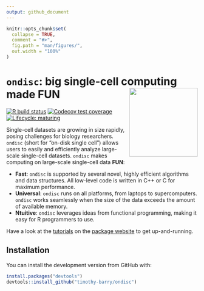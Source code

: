 ```yaml
---
output: github_document
---
```


<!-- README.md is generated from README.Rmd. Please edit that file -->

```r
knitr::opts_chunk$set(
  collapse = TRUE,
  comment = "#>",
  fig.path = "man/figures/",
  out.width = "100%"
)
```

# `ondisc`: big single-cell computing made FUN <img src="man/figures/hex.png" align="right" alt="" width="180" />

<!-- badges: start -->
[![R build status](https://travis-ci.com/timothy-barry/ondisc.svg?branch=main)](https://travis-ci.com/timothy-barry/ondisc)
[![Codecov test coverage](https://codecov.io/gh/Timothy-Barry/ondisc/branch/main/graph/badge.svg)](https://codecov.io/gh/Timothy-Barry/ondisc?branch=main)
[![Lifecycle: maturing](https://img.shields.io/badge/lifecycle-maturing-blue.svg)](https://www.tidyverse.org/lifecycle/#maturing)
<!-- badges: end -->

Single-cell datasets are growing in size rapidly, posing challenges for biology researchers. `ondisc` (short for "on-disk single cell") allows users to easily and efficiently analyze large-scale single-cell datasets. `ondisc` makes computing on large-scale single-cell data **FUN**:

- **Fast**: `ondisc` is supported by several novel, highly efficient algorithms and data structures. All low-level code is written in C++ or C for maximum performance.
- **Universal**: `ondisc` runs on all platforms, from laptops to supercomputers. `ondisc` works seamlessly when the size of the data exceeds the amount of available memory. 
- **Ntuitive**: `ondisc` leverages ideas from functional programming, making it easy for R programmers to use.

Have a look at the [tutorials](https://timothy-barry.github.io/ondisc/articles/tutorial_odm_class.html) on the [package website](https://timothy-barry.github.io/ondisc/index.html) to get up-and-running.

## Installation

You can install the development version from GitHub with:

``` r
install.packages("devtools")
devtools::install_github("timothy-barry/ondisc")
```
